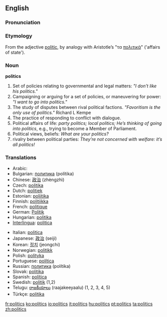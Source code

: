 ==English==

===Pronunciation===
{{IPA|/ˈpɒl.ɪ.tɪks/}}

===Etymology===
From the adjective [[politic]], by analogy with Aristotle’s "τα [[πολιτικά]]" ('affairs of state').

===Noun===
'''politics''' {{p}}

#Set of policies relating to governmental and legal matters: ''"I don’t like his politics."''
#Campaigning or arguing for a set of policies, or maneuvering for power: ''"I want to go into politics."''
#The study of disputes between rival political factions. ''"Favoritism is the only use of politics."'' Richard L Kempe
#The practice of responding to conflict with dialogue.
# Political affairs of life: ''party politics; local politics; He’s thinking of going into politics'', e.g., trying to become a Member of Parliament. 
# Political views, beliefs: ''What are your politics?''
# rivalry between political parties: ''They’re not concerned with welfare: it’s all politics!''

===Translations===
{{top}}
*Arabic: {{ARchar|[[سياسة]]}} {{Unicode|(siyá:sa)}} {{f}}
*Bulgarian: [[политика]] (polítika) {{f}}
*Chinese: [[政治]] (zhèngzhì)
*Czech: [[politika]] {{f}}
*Dutch: [[politiek]] {{f}}
*Estonian: [[poliitika]]
*Finnish: [[politiikka]]
*French: [[politique]]
*German: [[Politik]] {{f}}
*Hungarian: [[politika#Hungarian|politika]]
*[[Interlingua]]: [[politica]] {{f}}
{{mid}}
*Italian: [[politica#Italian|politica]]
*Japanese: [[政治]] (seiji)
*Korean: [[정치]] (jeongchi)
*Norwegian: [[politikk]] {{m}}
*Polish: [[polityka]] {{f}}
*Portuguese: [[política]] {{f}}
*Russian: [[политика]] (polítika) {{f}}
*Slovak: [[politika#Slovak|politika]] {{f}}
*Spanish: [[política#Spanish|política]] {{f}}
*Swedish: [[politik]] {{c}} (1,2)
*Telugu: [[రాజకీయాలు]] (raajakeeyaalu) (1, 2, 3, 4, 5)
*Türkçe: [[politika#Turkish|politika]]
{{bottom}}

[[fr:politics]]
[[ko:politics]]
[[io:politics]]
[[it:politics]]
[[hu:politics]]
[[pt:politics]]
[[ta:politics]]
[[zh:politics]]